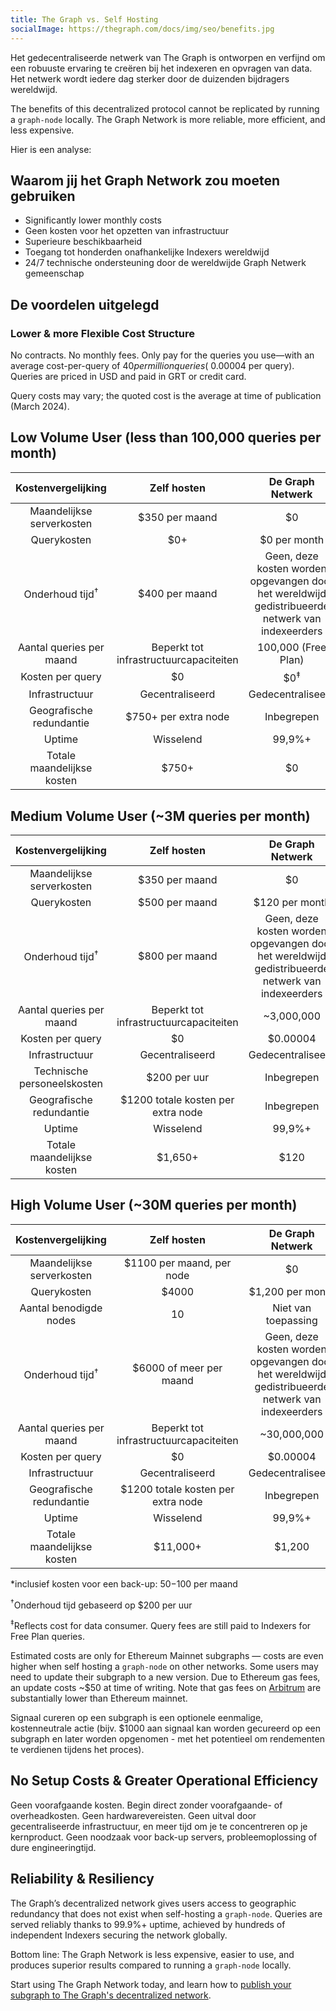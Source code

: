 ```yaml
---
title: The Graph vs. Self Hosting
socialImage: https://thegraph.com/docs/img/seo/benefits.jpg
---
```


Het gedecentraliseerde netwerk van The Graph is ontworpen en verfijnd om een robuuste ervaring te creëren bij het indexeren en opvragen van data. Het netwerk wordt iedere dag sterker door de duizenden bijdragers wereldwijd.

The benefits of this decentralized protocol cannot be replicated by running a `graph-node` locally. The Graph Network is more reliable, more efficient, and less expensive.

Hier is een analyse:

## Waarom jij het Graph Network zou moeten gebruiken

- Significantly lower monthly costs
- Geen kosten voor het opzetten van infrastructuur
- Superieure beschikbaarheid
- Toegang tot honderden onafhankelijke Indexers wereldwijd
- 24/7 technische ondersteuning door de wereldwijde Graph Netwerk gemeenschap

## De voordelen uitgelegd

### Lower & more Flexible Cost Structure

No contracts. No monthly fees. Only pay for the queries you use—with an average cost-per-query of $40 per million queries (~$0.00004 per query). Queries are priced in USD and paid in GRT or credit card.

Query costs may vary; the quoted cost is the average at time of publication (March 2024).

## Low Volume User (less than 100,000 queries per month)

|     Kostenvergelijking     |               Zelf hosten               |                                         De Graph Netwerk                                         |
| :------------------------: | :-------------------------------------: | :----------------------------------------------------------------------------------------------: |
|  Maandelijkse serverkosten |              $350 per maand             |                                                $0                                                |
|         Querykosten        |                   $0+                   |                                           $0 per month                                           |
| Onderhoud tijd<sup>†</sup> |              $400 per maand             | Geen, deze kosten worden opgevangen door het wereldwijd gedistribueerde netwerk van indexeerders |
|  Aantal queries per maand  |  Beperkt tot infrastructuurcapaciteiten |                                        100,000 (Free Plan)                                       |
|      Kosten per query      |                    $0                   |                                          $0<sup>‡</sup>                                          |
|       Infrastructuur       |             Gecentraliseerd             |                                         Gedecentraliseerd                                        |
|  Geografische redundantie  |           $750+ per extra node          |                                            Inbegrepen                                            |
|           Uptime           |                Wisselend                |                                              99,9%+                                              |
| Totale maandelijkse kosten | <span className="highlight-row" />$750+ |                                                $0                                                |

## Medium Volume User (~3M queries per month)

|      Kostenvergelijking     |                 Zelf hosten                |                                         De Graph Netwerk                                         |
| :-------------------------: | :----------------------------------------: | :----------------------------------------------------------------------------------------------: |
|  Maandelijkse serverkosten  |               $350 per maand               |                                                $0                                                |
|         Querykosten         |               $500 per maand               |                                          $120 per month                                          |
|  Onderhoud tijd<sup>†</sup> |               $800 per maand               | Geen, deze kosten worden opgevangen door het wereldwijd gedistribueerde netwerk van indexeerders |
|   Aantal queries per maand  |   Beperkt tot infrastructuurcapaciteiten   |                                            ~3,000,000                                            |
|       Kosten per query      |                     $0                     |                                             $0.00004                                             |
|        Infrastructuur       |               Gecentraliseerd              |                                         Gedecentraliseerd                                        |
| Technische personeelskosten |                $200 per uur                |                                            Inbegrepen                                            |
|   Geografische redundantie  |     $1200 totale kosten per extra node     |                                            Inbegrepen                                            |
|            Uptime           |                  Wisselend                 |                                              99,9%+                                              |
|  Totale maandelijkse kosten | <span className="highlight-row" /> $1,650+ |                                               $120                                               |

## High Volume User (~30M queries per month)

|     Kostenvergelijking     |                 Zelf hosten                 |                                         De Graph Netwerk                                         |
| :------------------------: | :-----------------------------------------: | :----------------------------------------------------------------------------------------------: |
|  Maandelijkse serverkosten |          $1100 per maand, per node          |                                                $0                                                |
|         Querykosten        |                    $4000                    |                                         $1,200 per month                                         |
|   Aantal benodigde nodes   |                      10                     |                                        Niet van toepassing                                       |
| Onderhoud tijd<sup>†</sup> |           $6000 of meer per maand           | Geen, deze kosten worden opgevangen door het wereldwijd gedistribueerde netwerk van indexeerders |
|  Aantal queries per maand  |    Beperkt tot infrastructuurcapaciteiten   |                                            ~30,000,000                                           |
|      Kosten per query      |                      $0                     |                                             $0.00004                                             |
|       Infrastructuur       |               Gecentraliseerd               |                                         Gedecentraliseerd                                        |
|  Geografische redundantie  |      $1200 totale kosten per extra node     |                                            Inbegrepen                                            |
|           Uptime           |                  Wisselend                  |                                              99,9%+                                              |
| Totale maandelijkse kosten | <span className="highlight-row" /> $11,000+ |                                              $1,200                                              |

\*inclusief kosten voor een back-up: $50-$100 per maand

<sup>†</sup>Onderhoud tijd gebaseerd op $200 per uur

<sup>‡</sup>Reflects cost for data consumer. Query fees are still paid to Indexers for Free Plan queries.

Estimated costs are only for Ethereum Mainnet subgraphs — costs are even higher when self hosting a `graph-node` on other networks. Some users may need to update their subgraph to a new version. Due to Ethereum gas fees, an update costs ~$50 at time of writing. Note that gas fees on [Arbitrum](/archived/arbitrum/arbitrum-faq/) are substantially lower than Ethereum mainnet.

Signaal cureren op een subgraph is een optionele eenmalige, kostenneutrale actie (bijv. $1000 aan signaal kan worden gecureerd op een subgraph en later worden opgenomen - met het potentieel om rendementen te verdienen tijdens het proces).

## No Setup Costs & Greater Operational Efficiency

Geen voorafgaande kosten. Begin direct zonder voorafgaande- of overheadkosten. Geen hardwarevereisten. Geen uitval door gecentraliseerde infrastructuur, en meer tijd om je te concentreren op je kernproduct. Geen noodzaak voor back-up servers, probleemoplossing of dure engineeringtijd.

## Reliability & Resiliency

The Graph’s decentralized network gives users access to geographic redundancy that does not exist when self-hosting a `graph-node`. Queries are served reliably thanks to 99.9%+ uptime, achieved by hundreds of independent Indexers securing the network globally.

Bottom line: The Graph Network is less expensive, easier to use, and produces superior results compared to running a `graph-node` locally.

Start using The Graph Network today, and learn how to [publish your subgraph to The Graph's decentralized network](/subgraphs/quick-start/).
